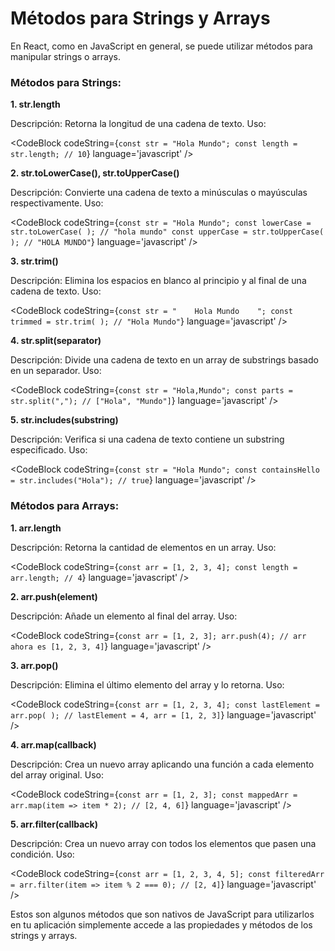 
# Métodos para Strings y Arrays

En React, como en JavaScript en general, se puede utilizar métodos para manipular strings o arrays.

### Métodos para Strings:

**1. str.length**

Descripción: Retorna la longitud de una cadena de texto.
Uso:

<CodeBlock
  codeString={`
  const str = "Hola Mundo";
    const length = str.length; // 10
  `} 
  language='javascript'
/>

**2. str.toLowerCase(), str.toUpperCase()**

Descripción: Convierte una cadena de texto a minúsculas o mayúsculas respectivamente.
Uso:

<CodeBlock
  codeString={`
  const str = "Hola Mundo";
  const lowerCase = str.toLowerCase( ); // "hola mundo"
  const upperCase = str.toUpperCase( ); // "HOLA MUNDO"
  `} 
  language='javascript'
/>

**3. str.trim()**

Descripción: Elimina los espacios en blanco al principio y al final de una cadena de texto.
Uso:

<CodeBlock
  codeString={`
  const str = "    Hola Mundo    ";
  const trimmed = str.trim( ); // "Hola Mundo"
  `} 
  language='javascript'
/>

**4. str.split(separator)**

Descripción: Divide una cadena de texto en un array de substrings basado en un separador.
Uso:

<CodeBlock
  codeString={`
  const str = "Hola,Mundo";
  const parts = str.split(","); // ["Hola", "Mundo"]
  `} 
  language='javascript'
/>

**5. str.includes(substring)**

Descripción: Verifica si una cadena de texto contiene un substring especificado.
Uso:

<CodeBlock
  codeString={`
  const str = "Hola Mundo";
  const containsHello = str.includes("Hola"); // true
  `} 
  language='javascript'
/>

### Métodos para Arrays:

**1. arr.length**

Descripción: Retorna la cantidad de elementos en un array.
Uso:

<CodeBlock
  codeString={`
  const arr = [1, 2, 3, 4];
  const length = arr.length; // 4
  `} 
  language='javascript'
/>

**2. arr.push(element)**

Descripción: Añade un elemento al final del array.
Uso:

<CodeBlock
  codeString={`
  const arr = [1, 2, 3];
  arr.push(4); // arr ahora es [1, 2, 3, 4]
  `} 
  language='javascript'
/>

**3. arr.pop()**

Descripción: Elimina el último elemento del array y lo retorna.
Uso:

<CodeBlock
  codeString={`
  const arr = [1, 2, 3, 4];
  const lastElement = arr.pop( ); // lastElement = 4, arr = [1, 2, 3]
  `} 
  language='javascript'
/>

**4. arr.map(callback)**

Descripción: Crea un nuevo array aplicando una función a cada elemento del array original.
Uso:

<CodeBlock
  codeString={`
  const arr = [1, 2, 3];
  const mappedArr = arr.map(item => item * 2); // [2, 4, 6]
  `} 
  language='javascript'
/>

**5. arr.filter(callback)**

Descripción: Crea un nuevo array con todos los elementos que pasen una condición.
Uso:

<CodeBlock
  codeString={`
  const arr = [1, 2, 3, 4, 5];
  const filteredArr = arr.filter(item => item % 2 === 0); // [2, 4]
  `} 
  language='javascript'
/>

Estos son algunos métodos que son nativos de JavaScript para utilizarlos en tu aplicación simplemente accede a las propiedades y métodos de los strings y arrays.